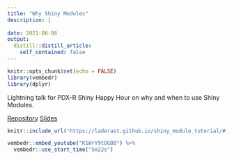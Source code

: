 ```yaml
---
title: "Why Shiny Modules"
description: |
 
date: 2021-06-06
output:
  distill::distill_article:
    self_contained: false
---
```



```r
knitr::opts_chunk$set(echo = FALSE)
library(vembedr)
library(dplyr)
```

Lightning talk for PDX-R Shiny Happy Hour on why and when to use Shiny Modules.

[Repository](https://github.com/laderast/shiny_module_tutorial/){.btn .btn-primary role="button"}
[Slides](https://laderast.github.io/shiny_module_tutorial/)

```r
knitr::include_url("https://laderast.github.io/shiny_module_tutorial/#1")
```

```r
vembedr::embed_youtube("K1WrY9tOGB0") %>%
  vembedr::use_start_time("5m22s")
```

